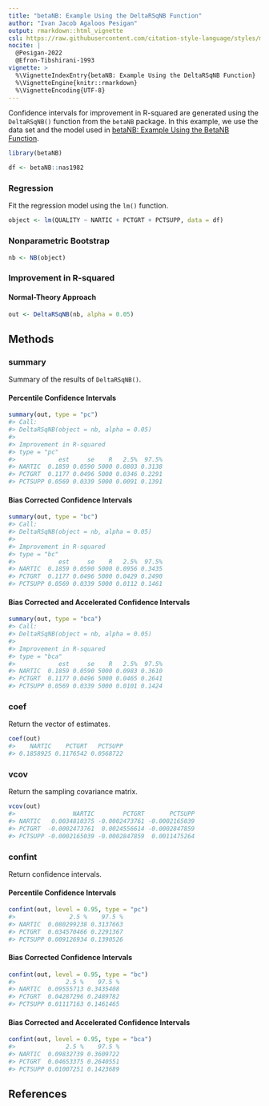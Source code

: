 ```yaml
---
title: "betaNB: Example Using the DeltaRSqNB Function"
author: "Ivan Jacob Agaloos Pesigan"
output: rmarkdown::html_vignette
csl: https://raw.githubusercontent.com/citation-style-language/styles/master/apa.csl
nocite: |
  @Pesigan-2022
  @Efron-Tibshirani-1993
vignette: >
  %\VignetteIndexEntry{betaNB: Example Using the DeltaRSqNB Function}
  %\VignetteEngine{knitr::rmarkdown}
  %\VignetteEncoding{UTF-8}
---
```




Confidence intervals for
improvement in R-squared
are generated using
the `DeltaRSqNB()` function from the `betaNB` package.
In this example,
we use the data set and the model used in
[betaNB: Example Using the BetaNB Function](example-beta-nb.html).


``` r
library(betaNB)
```




``` r
df <- betaNB::nas1982
```

### Regression

Fit the regression model using the `lm()` function.


``` r
object <- lm(QUALITY ~ NARTIC + PCTGRT + PCTSUPP, data = df)
```

### Nonparametric Bootstrap


``` r
nb <- NB(object)
```

### Improvement in R-squared

#### Normal-Theory Approach


``` r
out <- DeltaRSqNB(nb, alpha = 0.05)
```

## Methods

### summary

Summary of the results of `DeltaRSqNB()`.

#### Percentile Confidence Intervals


``` r
summary(out, type = "pc")
#> Call:
#> DeltaRSqNB(object = nb, alpha = 0.05)
#> 
#> Improvement in R-squared
#> type = "pc"
#>            est     se    R   2.5%  97.5%
#> NARTIC  0.1859 0.0590 5000 0.0803 0.3138
#> PCTGRT  0.1177 0.0496 5000 0.0346 0.2291
#> PCTSUPP 0.0569 0.0339 5000 0.0091 0.1391
```

#### Bias Corrected Confidence Intervals


``` r
summary(out, type = "bc")
#> Call:
#> DeltaRSqNB(object = nb, alpha = 0.05)
#> 
#> Improvement in R-squared
#> type = "bc"
#>            est     se    R   2.5%  97.5%
#> NARTIC  0.1859 0.0590 5000 0.0956 0.3435
#> PCTGRT  0.1177 0.0496 5000 0.0429 0.2490
#> PCTSUPP 0.0569 0.0339 5000 0.0112 0.1461
```

#### Bias Corrected and Accelerated Confidence Intervals


``` r
summary(out, type = "bca")
#> Call:
#> DeltaRSqNB(object = nb, alpha = 0.05)
#> 
#> Improvement in R-squared
#> type = "bca"
#>            est     se    R   2.5%  97.5%
#> NARTIC  0.1859 0.0590 5000 0.0983 0.3610
#> PCTGRT  0.1177 0.0496 5000 0.0465 0.2641
#> PCTSUPP 0.0569 0.0339 5000 0.0101 0.1424
```

### coef

Return the vector of estimates.


``` r
coef(out)
#>    NARTIC    PCTGRT   PCTSUPP 
#> 0.1858925 0.1176542 0.0568722
```

### vcov

Return the sampling covariance matrix.


``` r
vcov(out)
#>                NARTIC        PCTGRT       PCTSUPP
#> NARTIC   0.0034810375 -0.0002473761 -0.0002165039
#> PCTGRT  -0.0002473761  0.0024556614 -0.0002847859
#> PCTSUPP -0.0002165039 -0.0002847859  0.0011475264
```

### confint

Return confidence intervals.

#### Percentile Confidence Intervals


``` r
confint(out, level = 0.95, type = "pc")
#>               2.5 %    97.5 %
#> NARTIC  0.080299238 0.3137663
#> PCTGRT  0.034570466 0.2291367
#> PCTSUPP 0.009126934 0.1390526
```

#### Bias Corrected Confidence Intervals


``` r
confint(out, level = 0.95, type = "bc")
#>              2.5 %    97.5 %
#> NARTIC  0.09555713 0.3435408
#> PCTGRT  0.04287296 0.2489782
#> PCTSUPP 0.01117163 0.1461465
```

#### Bias Corrected and Accelerated Confidence Intervals


``` r
confint(out, level = 0.95, type = "bca")
#>              2.5 %    97.5 %
#> NARTIC  0.09832739 0.3609722
#> PCTGRT  0.04653375 0.2640551
#> PCTSUPP 0.01007251 0.1423689
```

## References
